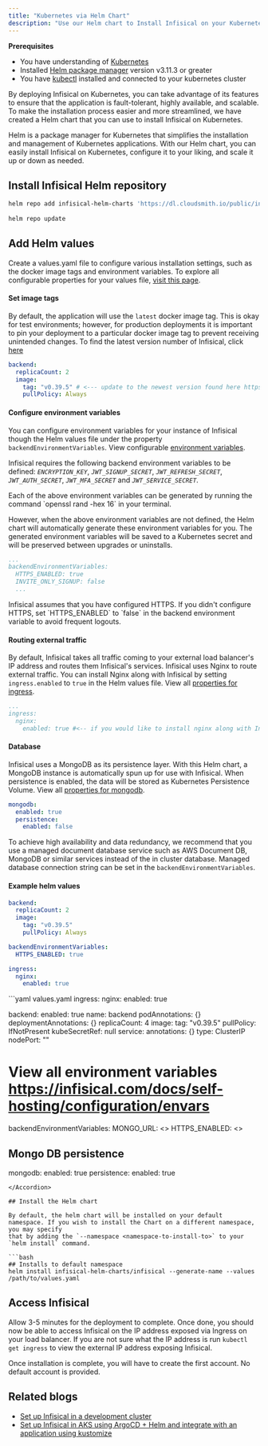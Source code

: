 ---
title: "Kubernetes via Helm Chart"
description: "Use our Helm chart to Install Infisical on your Kubernetes cluster"
--- 
**Prerequisites**
- You have understanding of [Kubernetes](https://kubernetes.io/)
- Installed [Helm package manager](https://helm.sh/) version v3.11.3 or greater
- You have [kubectl](https://kubernetes.io/docs/reference/kubectl/kubectl/) installed and connected to your kubernetes cluster

By deploying Infisical on Kubernetes, you can take advantage of its features to ensure that the application is fault-tolerant, highly available, and scalable.
To make the installation process easier and more streamlined, we have created a Helm chart that you can use to install Infisical on Kubernetes. 

Helm is a package manager for Kubernetes that simplifies the installation and management of Kubernetes applications. 
With our Helm chart, you can easily install Infisical on Kubernetes, configure it to your liking, and scale it up or down as needed. 

## Install Infisical Helm repository 

```bash
helm repo add infisical-helm-charts 'https://dl.cloudsmith.io/public/infisical/helm-charts/helm/charts/' 
  
helm repo update
```

## Add Helm values 

Create a values.yaml file to configure various installation settings, such as the docker image tags and environment variables. To explore all configurable properties for your values file, [visit this page](https://github.com/Infisical/infisical/tree/main/helm-charts/infisical).

#### Set image tags

By default, the application will use the `latest` docker image tag. This is okay for test environments; however, for production deployments it is important to pin your deployment to a particular docker image tag to prevent receiving unintended changes.
<Tip>
  To find the latest version number of Infisical, click [here](https://hub.docker.com/r/infisical/infisical/tags)
</Tip>

```yaml simple-values-example.yaml 
backend:
  replicaCount: 2
  image:
    tag: "v0.39.5" # <--- update to the newest version found here https://hub.docker.com/r/infisical/infisical/tags
    pullPolicy: Always
```

#### Configure environment variables

You can configure environment variables for your instance of Infisical though the Helm values file under the property `backendEnvironmentVariables`. View configurable [environment variables](../configuration/envars).

Infisical requires the following backend environment variables to be defined: _`ENCRYPTION_KEY`_, _`JWT_SIGNUP_SECRET`_, _`JWT_REFRESH_SECRET`_, _`JWT_AUTH_SECRET`_, _`JWT_MFA_SECRET`_ and _`JWT_SERVICE_SECRET`_. 

<Info>
Each of the above environment variables can be generated by running the command `openssl rand -hex 16` in your terminal. 
</Info>

However, when the above environment variables are not defined, the Helm chart 
will automatically generate these environment variables for you. The generated environment variables will be saved to a Kubernetes secret and will be preserved between upgrades or uninstalls. 

```yaml simple-values-example.yaml 
...
backendEnvironmentVariables:
  HTTPS_ENABLED: true
  INVITE_ONLY_SIGNUP: false
  ...
```

<Info>
  Infisical assumes that you have configured HTTPS. If you didn't configure HTTPS, set `HTTPS_ENABLED` to `false` in the backend environment variable to avoid frequent logouts.
</Info>

#### Routing external traffic
By default, Infisical takes all traffic coming to your external load balancer's IP address and routes them Infisical's services. 
Infisical uses Nginx to route external traffic. You can install Nginx along with Infisical by setting `ingress.enabled` to `true` in the Helm values file. View all [properties for ingress](https://github.com/Infisical/infisical/tree/main/helm-charts/infisical).

```yaml simple-values-example.yaml 
...
ingress:
  nginx:
    enabled: true #<-- if you would like to install nginx along with Infisical
```

#### Database 
Infisical uses a MongoDB as its persistence layer. With this Helm chart, a MongoDB instance is automatically spun up for use with Infisical. 
When persistence is enabled, the data will be stored as Kubernetes Persistence Volume. View all [properties for mongodb](https://github.com/Infisical/infisical/tree/main/helm-charts/infisical).

```yaml simple-values-example.yaml 
mongodb:
  enabled: true
  persistence:
    enabled: false
```

To achieve high availability and data redundancy, we recommend that you use a managed document database service such as AWS Document DB, MongoDB or similar services instead of the in cluster database. 
Managed database connection string can be set in the `backendEnvironmentVariables`.

#### Example helm values
```yaml simple-values-example.yaml 
backend:
  replicaCount: 2
  image:
    tag: "v0.39.5"
    pullPolicy: Always

backendEnvironmentVariables:
  HTTPS_ENABLED: true

ingress:
  nginx:
    enabled: true

```

<Accordion title="Full helm values example">
  ```yaml values.yaml 
  ingress:
    nginx:
      enabled: true

  backend:
    enabled: true
    name: backend
    podAnnotations: {}
    deploymentAnnotations: {}
    replicaCount: 4
    image:
      tag: "v0.39.5"
      pullPolicy: IfNotPresent
    kubeSecretRef: null
    service:
      annotations: {}
      type: ClusterIP
      nodePort: ""
  
  # View all environment variables https://infisical.com/docs/self-hosting/configuration/envars
  backendEnvironmentVariables:
    MONGO_URL: <>
    HTTPS_ENABLED: <>
    

  ## Mongo DB persistence 
  mongodb:
    enabled: true
    persistence:
      enabled: true
  ```
</Accordion>

## Install the Helm chart 

By default, the helm chart will be installed on your default namespace. If you wish to install the Chart on a different namespace, you may specify
that by adding the `--namespace <namespace-to-install-to>` to your `helm install` command.

```bash
## Installs to default namespace
helm install infisical-helm-charts/infisical --generate-name --values /path/to/values.yaml
```

## Access Infisical
Allow 3-5 minutes for the deployment to complete. Once done, you should now be able to access Infisical on the IP address exposed via Ingress on your load balancer. If you are not sure what the IP address is run `kubectl get ingress` to view the external IP address exposing Infisical.
  
<Info>
Once installation is complete, you will have to create the first account. No default account is provided.
</Info>

## Related blogs
- [Set up Infisical in a development cluster](https://iamunnip.hashnode.dev/infisical-open-source-secretops-kubernetes-setup)
- [Set up Infisical in AKS using ArgoCD + Helm and integrate with an application using kustomize](https://mrdevops.medium.com/infisical-open-source-secretops-apply-it-using-gitops-approach-245f57fcd67e)

